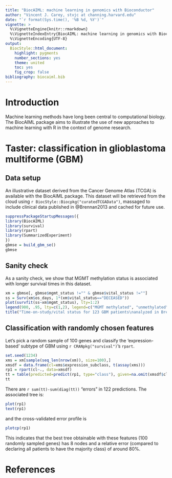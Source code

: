 ```yaml
---
title: "BiocAIML: machine learning in genomics with Bioconductor"
author: "Vincent J. Carey, stvjc at channing.harvard.edu"
date: "`r format(Sys.time(), '%B %d, %Y')`"
vignette: >
  %\VignetteEngine{knitr::rmarkdown}
  %\VignetteIndexEntry{BiocAIML: machine learning in genomics with Bioconductor}
  %\VignetteEncoding{UTF-8}
output:
  BiocStyle::html_document:
    highlight: pygments
    number_sections: yes
    theme: united
    toc: yes
    fig_crop: false
bibliography: biocaiml.bib
---
```


# Introduction

Machine learning methods have long been central to computational
biology.  The BiocAIML package aims to illustrate the use
of new approaches to machine learning with R in the
context of genome research.

# Taster: classification in glioblastoma multiforme (GBM)

## Data setup

An illustrative dataset derived from the Cancer Genome Atlas (TCGA)
is available with the BiocAIML package.  This dataset will
be retrieved from the cloud using `r BiocStyle::Biocpkg("curatedTCGAData")`,
massaged to include clinical data published in
@Brennan2013
and cached for future use.

```r
suppressPackageStartupMessages({
library(BiocAIML)
library(survival)
library(rpart)
library(SummarizedExperiment)
})
gbmse = build_gbm_se()
gbmse
```

## Sanity check

As a sanity check, we show that MGMT methylation status is
associated with longer survival times in this dataset.

```r
xm = gbmse[, gbmse$mgmt_status !="" & gbmse$vital_status !=""]
ss = Surv(xm$os_days, 1*(xm$vital_status=="DECEASED"))
plot(survfit(ss~xm$mgmt_status), lty=1:2)
legend(900, .95, lty=c(1,2), legend=c("MGMT methylated", "unmethylated"))
title("Time-on-study/vital status for 123 GBM patients\nanalyzed in Brennan et al. PMID 24120142")
```

## Classification with randomly chosen features

Let's pick a random sample of 100 genes and classify the
'expression-based' subtype of GBM using `r CRANpkg("survival")`'s
`rpart`.

```r
set.seed(1234)
xms = xm[sample(seq_len(nrow(xm)), size=100),]
xmsdf = data.frame(cl=xms$expression_subclass, t(assay(xms)))
rp1 = rpart(cl~., data=xmsdf)
tt = table(predicted=predict(rp1, type="class"), given=na.omit(xmsdf$cl))
tt
```

There are `r sum(tt)-sum(diag(tt))` "errors" in 122 predictions.
The associated tree is:

```r
plot(rp1)
text(rp1)
```

and the cross-validated error profile is
```r
plotcp(rp1)
```

This indicates that the best tree obtainable with these
features (100 randomly sampled genes) has 8 nodes and a relative
error (compared to declaring all patients to have the majority
class) of around 80%.  



# References
